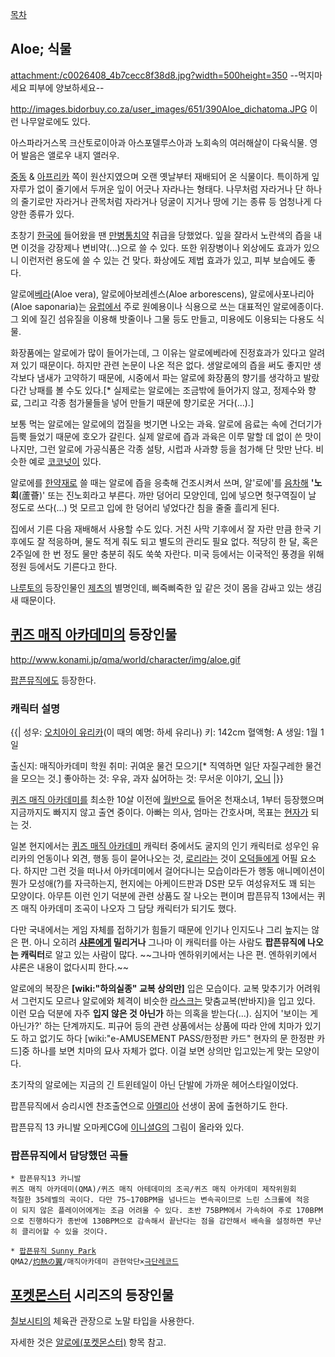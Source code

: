 [[목차]]

== Aloe; 식물 ==
attachment:/c0026408_4b7cecc8f38d8.jpg?width=500height=350
--먹지마세요 피부에 양보하세요--

http://images.bidorbuy.co.za/user_images/651/390Aloe_dichatoma.JPG
이런 나무알로에도 있다.

아스파라거스목 크산토로이아과 아스포델루스아과 노회속의 여러해살이 다육식물. 영어 발음은 앨로우{{{[ӕloʊ]}}} 내지 앨러우{{{[|ӕləʊ]}}}.

[[중동]] & [[아프리카]] 쪽이 원산지였으며 오랜 옛날부터 재배되어 온 식물이다. 특이하게 잎자루가 없이 줄기에서 두꺼운 잎이 어긋나 자라나는 형태다. 나무처럼 자라거나 단 하나의 줄기로만 자라거나 관목처럼 자라거나 덩굴이 지거나 땅에 기는 종류 등 엄청나게 다양한 종류가 있다.

초창기 [[한국]]에 들어왔을 땐 [[만병통치약]] 취급을 당했었다. 잎을 잘라서 노란색의 즙을 내면 이것을 강장제나 변비약(...)으로 쓸 수 있다. 또한 위장병이나 외상에도 효과가 있으니 이런저런 용도에 쓸 수 있는 건 맞다. 화상에도 제법 효과가 있고, 피부 보습에도 좋다.

알로에[[베라]](Aloe vera), 알로에아보레센스(Aloe arborescens), 알로에사포나리아(Aloe saponaria)는 [[유럽]]에서 주로 원예용이나 식용으로 쓰는 대표적인 알로에종이다. 그 외에 질긴 섬유질을 이용해 밧줄이나 그물 등도 만들고, 미용에도 이용되는 다용도 식물.

화장품에는 알로에가 많이 들어가는데, 그 이유는 알로에베라에 진정효과가 있다고 알려져 있기 때문이다. 하지만 관련 논문이 나온 적은 없다. 생알로에의 즙을 써도 좋지만 생각보다 냄새가 고약하기 때문에, 시중에서 파는 알로에 화장품의 향기를 생각하고 발랐다간 낭패를 볼 수도 있다.[* 실제로는 알로에는 조금밖에 들어가지 않고, 정제수와 향료, 그리고 각종 첨가물들을 넣어 만들기 때문에 향기로운 거다(...).]

보통 먹는 알로에는 알로에의 껍질을 벗기면 나오는 과육. 알로에 음료는 속에 건더기가 듬뿍 들었기 때문에 호오가 갈린다. 실제 알로에 즙과 과육은 이루 말할 데 없이 쓴 맛이 나지만, 그런 알로에 가공식품은 각종 설탕, 시럽과 사과향 등을 첨가해 단 맛만 난다.  비슷한 예로 [[코코넛]]이 있다.

알로에를 [[한약재]]로 쓸 때는 알로에 즙을 응축해 건조시켜서 쓰며, 알'로에'를 [[음차]]해 ''''노회'''(蘆薈)' 또는 진노회라고 부른다. 까만 덩어리 모양인데, 입에 넣으면 헛구역질이 날 정도로 쓰다(...) 멋 모르고 입에 한 덩어리 넣었다간 침을 줄줄 흘리게 된다.

집에서 기른 다음 재배해서 사용할 수도 있다. 거친 사막 기후에서 잘 자란 만큼 한국 기후에도 잘 적응하며, 물도 적게 줘도 되고 별도의 관리도 필요 없다. 적당히 한 달, 혹은 2주일에 한 번 정도 물만 충분히 줘도 쑥쑥 자란다. 미국 등에서는 이국적인 풍경을 위해 정원 등에서도 기른다고 한다.

[[나루토]]의 등장인물인 [[제츠(나루토)|제츠]]의 별명인데, 삐죽삐죽한 잎 같은 것이 몸을 감싸고 있는 생김새 때문이다.

== [[퀴즈 매직 아카데미]]의 등장인물 ==
http://www.konami.jp/qma/world/character/img/aloe.gif

[[팝픈뮤직]]에도 등장한다.

=== 캐릭터 설명 ===
{{|
성우: [[오치아이 유리카]](이 때의 예명: 하세 유리나)
키: 142cm
혈액형: A
생일: 1월 1일

출신지: 매직아카데미 학원
취미: 귀여운 물건 모으기[* 직역하면 일단 자질구레한 물건을 모으는 것.]
좋아하는 것: 우유, 과자
싫어하는 것: 무서운 이야기, [[오니]]
|}}

[[퀴즈 매직 아카데미]]를 최소한 10살 이전에 [[월반]]으로 들어온 천재소녀, 1부터 등장했으며 지금까지도 빠지지 않고 출연 중이다. 아빠는 의사, 엄마는 간호사며, 목표는 [[현자]]가 되는 것.

일본 현지에서는 [[퀴즈 매직 아카데미]] 캐릭터 중에서도 굴지의 인기 캐릭터로 성우인 유리카의 언동이나 외견, 행동 등이 묻어나오는 것, [[로리]]라는 것이 [[오덕]]들에게 어필 요소다. 하지만 그런 것을 떠나서 아카데미에서 걸어다니는 모습이라든가 행동 애니메이션이 뭔가 모성애(?)를 자극하는지, 현지에는 아케이드판과 DS판 모두 여성유저도 꽤 되는 모양이다. 아무튼 이런 인기 덕분에 관련 상품도 잘 나오는 편이며 팝픈뮤직 13에서는 퀴즈 매직 아카데미 조곡이 나오자 그 담당 캐릭터가 되기도 했다.

다만 국내에서는 게임 자체를 접하기가 힘들기 때문에 인기나 인지도나 그리 높지는 않은 편. 아니 오히려 '''[[샤론]]에게 밀리거나''' 그나마 이 캐릭터를 아는 사람도 '''팝픈뮤직에 나오는 캐릭터'''로 알고 있는 사람이 많다. ~~그나마 엔하위키에서는 나은 편. 엔하위키에서 샤론은 내용이 없다시피 한다.~~

알로에의 복장은 '''[wiki:"하의실종" 교복 상의만]''' 입은 모습이다. 교복 맞추기가 어려워서 그런지도 모르나 알로에와 체격이 비슷한 [[라스크]]는 맞춤교복(반바지)을 입고 있다. 이런 모습 덕분에 자주 '''입지 않은 것 아닌가''' 하는 의혹을 받는다(...). 심지어 '보이는 게 아닌가?' 하는 단계까지도. 피규어 등의 관련 상품에서는 상품에 따라 안에 치마가 있기도 하고 없기도 하다 [wiki:"e-AMUSEMENT PASS/한정판 카드" 현자의 문 한정판 카드]중 하나를 보면 치마의 묘사 자체가 없다. 이걸 보면 상의만 입고있는게 맞는 모양이다.

초기작의 알로에는 지금의 긴 트윈테일이 아닌 단발에 가까운 헤어스타일이었다.

팝픈뮤직에서 승리시엔 찬조출연으로 [[아멜리아]] 선생이 꿈에 출현하기도 한다.

팝픈뮤직 13 카니발 오마케CG에 [[이니셜G]]의 그림이 올라와 있다.

=== 팝픈뮤직에서 담당했던 곡들 ===
 * 팝픈뮤직13 카니발
 퀴즈 매직 아카데미(QMA)/퀴즈 매직 아테데미의 조곡/퀴즈 매직 아카데미 제작위원회
 적절한 35레벨의 곡이다. 다만 75~170BPM을 넘나드는 변속곡이므로 느린 스크롤에 적응이 되지 않은 플레이어에게는 조금 어려울 수 있다. 초반 75BPM에서 가속하여 주로 170BPM으로 진행하다가 종반에 130BPM으로 감속해서 끝난다는 점을 감안해서 배속을 설정하면 무난히 클리어할 수 있을 것이다.

 * [[팝픈뮤직 Sunny Park]]
 QMA2/[[灼熱の翼]]/매직아카데미 관현악단×[[극단레코드]]

== [[포켓몬스터]] 시리즈의 등장인물 ==
[[칠보시티]]의 체육관 관장으로 노말 타입을 사용한다.

자세한 것은 [[알로에(포켓몬스터)]] 항목 참고.
